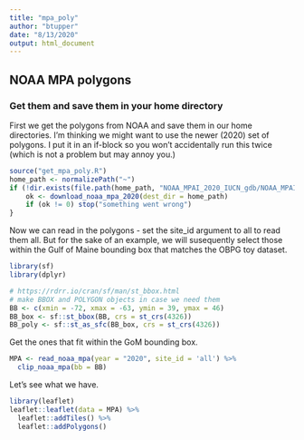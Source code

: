 ```yaml
---
title: "mpa_poly"
author: "btupper"
date: "8/13/2020"
output: html_document
---
```


## NOAA MPA polygons

### Get them and save them in your home directory

First we get the polygons from NOAA and save them in our home directories. I'm thinking we might want to use the newer (2020) set of polygons.  I put it in an if-block so you won't accidentally run this twice (which is not a problem but may annoy you.)
    
```r
source("get_mpa_poly.R")
home_path <- normalizePath("~")
if (!dir.exists(file.path(home_path, "NOAA_MPAI_2020_IUCN_gdb/NOAA_MPAI_v2020.gdb"))){
    ok <- download_noaa_mpa_2020(dest_dir = home_path)
    if (ok != 0) stop("something went wrong")
}
```


Now we can read in the polygons - set the site_id argument to all to read them all. But for the sake of an example, we will susequently select those within the Gulf of Maine bounding box that matches the OBPG toy dataset.

```r
library(sf)
library(dplyr)

# https://rdrr.io/cran/sf/man/st_bbox.html
# make BBOX and POLYGON objects in case we need them
BB <- c(xmin = -72, xmax = -63, ymin = 39, ymax = 46)
BB_box <- sf::st_bbox(BB, crs = st_crs(4326))
BB_poly <- sf::st_as_sfc(BB_box, crs = st_crs(4326))
```

Get the ones that fit within the GoM bounding box.

```r
MPA <- read_noaa_mpa(year = "2020", site_id = 'all') %>%
  clip_noaa_mpa(bb = BB)
```


Let's see what we have.

```r
library(leaflet)
leaflet::leaflet(data = MPA) %>%
  leaflet::addTiles() %>%
  leaflet::addPolygons()
```
